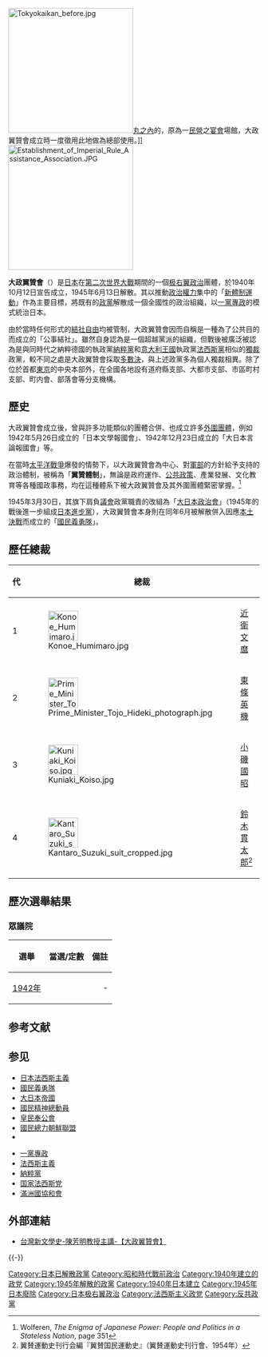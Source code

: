 {{Infobox Political Party 
|name = 大政翼贊會
|native_name       = {{lang|ja|大政翼賛会 / たいせいよくさんかい}}
|logo = [[File:Taisei_Yokusankai.svg|200px]]
|headquarters = {{JPN}}[[東京都|東京都]]
|leader1_title = 總裁 
|leader1_name = （參見[[#歷任總裁|右表]]）	 	
|foundation = 1940年10月12日]<ref>[[宇野俊一|宇野俊一]]ほか編 『日本全史（ジャパン・クロニック）』 [[講談社|講談社]]、1991年、1073-1074頁。ISBN 4-06-203994-X。</ref>
|dissolution = 1945年6月13日
|ideology = [[天皇制國家主義|天皇制國家主義]]<br />[[国民精神总动员_(日本)|国民精神总动员]]<br />[[日本民族主義|日本民族主義]]<br />[[日本軍國主義|日本軍國主義]]<br />[[社會保守主義|社會保守主義]]<br />[[民族保守主義|民族保守主義]]<br />[[超國家主義_(日本)|超國家主義]]<br />[[极端民族主义|超民族主義]]<br />[[亞細亞主義|亞細亞主義]]<br />[[法西斯主義|法西斯主義]]<br />[[新体制运动|新体制运动]]<br />[[軍國主義|軍國主義]]<br />[[軍國主義|軍事主義]]<br />[[國家神道|國家神道]]<br />[[反共主義|反共主義]]<br /> [[重商主義|重商主義]]<br />[[帝國主義|帝國主義]]
|position = [[极右翼|极右翼]]
|youth_wing = [[大政翼贊會青年團|大政翼贊會青年團]]
|wing1_title = 居民組織
|wing1 = [[鄰組|鄰組]]<ref name="新視野">《新視野世界歷史主題甲》第308頁（香港教育圖書公司，香港，2009年初版，2011年重印）</ref>
|wing2_title = 工人農民組織
|wing2 = {{link-ja|報国会|報國會}}<ref name="新視野" />
|membership =  
|successor = [[國民義勇隊|國民義勇隊]]<br />無(被禁止)
|international = 無
|colours = [[白色|白色]]和[[紅色|紅色]]  
|colorcode = {{Party meta/color/大政翼贊會}}
|website = 
|footnotes =
|country= 日本
|religion=[[神道教|神道教]]}}
<!--
{{Japanese
|japanese = 大政翼贊會
|kana = たいせいよくさんかい
|romaji = Taisei Yokusankai
}}
-->
[[File:Tokyokaikan_before.jpg|250px]][[丸之內|丸之內]]的{{link-ja|東京會館|東京會舘}}，原為一[[民營|民營]]之[[宴會|宴會]]場館，大政翼贊會成立時一度徵用此地做為總部使用。]] 
[[File:Establishment_of_Imperial_Rule_Assistance_Association.JPG|250px]] 

'''大政翼贊會'''（{{jpn|j=大政翼賛会|hg=たいせいよくさんかい|kyu=大政翼贊會|rm=Taisei yokusankai|f=h}}）是[[日本|日本]]在[[第二次世界大戰|第二次世界大戰]]期間的一個[[極右派|极右翼]][[政治|政治]]團體，於1940年10月12日宣告成立，1945年6月13日解散。其以推動[[政治權力|政治權力]]集中的「[[新體制運動|新體制運動]]」作為主要目標，將既有的[[政黨|政黨]]解散成一個全國性的政治組織，以[[一黨專政|一黨專政]]的模式統治日本。

由於當時任何形式的[[結社自由|結社自由]]均被管制，大政翼贊會因而自稱是一種為了公共目的而成立的「公事結社」。雖然自身認為是一個超越黨派的組織，但戰後被廣泛被認為是與同時代之納粹德國的執政黨[[納粹黨|納粹黨]]和[[意大利王國_(1861年-1946年)|意大利王國]]執政黨[[法西斯黨|法西斯黨]]相似的[[獨裁|獨裁]]政黨，較不同之處是大政翼贊會採取[[多數決|多數決]]，與上述政黨多為個人獨裁相異。除了位於首都[[東京|東京]]的中央本部外，在全國各地設有道府縣支部、大都市支部、市區町村支部、町内會、部落會等分支機構。

== 歷史 ==
大政翼贊會成立後，曾與許多功能類似的團體合併、也成立許多[[外圍團體|外圍團體]]，例如1942年5月26日成立的「日本文學報國會」、1942年12月23日成立的「大日本言論報國會」等。

在當時[[太平洋戰爭|太平洋戰爭]]爆發的情勢下，以大政翼贊會為中心、對[[軍部|軍部]]的方針給予支持的政治體制，被稱為「'''翼贊體制'''」，無論是政府運作、[[公共政策|公共政策]]、產業發展、文化教育等各種國政事務，均在這種體系下被大政翼贊會及其外圍團體緊密掌握。<ref>Wolferen, ''The Enigma of Japanese Power: People and Politics in a Stateless Nation'', page 351</ref>

1945年3月30日，其旗下肩負[[議會|議會]]政黨職責的{{link-ja|翼贊政治會|翼賛政治会}}改組為「[[大日本政治會|大日本政治會]]」（1945年的戰後進一步組成[[日本進步黨|日本進步黨]]），大政翼贊會本身則在同年6月被解散併入因應[[本土決戰|本土決戰]]而成立的「[[國民義勇隊|國民義勇隊]]」。

== 歷任總裁 ==
{| class="wikitable"
! 代 !! colspan="2" | 總裁 !! 在任期間
|-
! 1
| [[File:Konoe_Humimaro.jpg|60px]] || [[近衛文麿|近衛文麿]] || 1940年（昭和15年） - 1941年（昭和16年）
|-
! 2
| [[File:Prime_Minister_Tojo_Hideki_photograph.jpg|60px]] || [[東條英機|東條英機]] || 1941年（昭和16年） - 1944年（昭和19年）
|-
! 3
| [[File:Kuniaki_Koiso.jpg|60px]] || [[小磯國昭|小磯國昭]] || 1944年（昭和19年） - 1945年（昭和20年）
|-
! 4
| [[File:Kantaro_Suzuki_suit_cropped.jpg|60px]] || [[鈴木貫太郎|鈴木貫太郎]]<ref>翼賛運動史刊行会編『翼賛国民運動史』（翼賛運動史刊行會、1954年）</ref> || 1945年（昭和20年，他與前三任不同，主要負責投降與收拾局面）
|}
{{clear}}

==歷次選舉結果==
=== 眾議院 ===
{| class="wikitable"
!選舉
!當選/定數
!備註
|-
|[[第21屆日本眾議院議員總選舉|1942年]]
|{{Infobox political party/seats|381|466|hex={{Party meta/color/大政翼贊會}}}}
|style="text-align: right;"|-
|}

== 参考文献 ==
{{Reflist}}

== 参见 ==
{{col-begin}}
{{col-break}}
*[[日本法西斯主義|日本法西斯主義]]
*[[國民義勇隊|國民義勇隊]]
*[[大日本帝國|大日本帝國]]
*[[國民精神總動員|國民精神總動員]]
*[[皇民奉公會|皇民奉公會]]
*[[國民總力朝鮮聯盟|國民總力朝鮮聯盟]]
*{{link-ja|關東州興亞奉公聯盟|関東州興亜奉公連盟}}
{{col-break}}
*[[一黨專政|一黨專政]]
*[[法西斯主義|法西斯主義]]
*[[納粹黨|納粹黨]]
*[[国家法西斯党|国家法西斯党]]
*[[滿洲國協和會|滿洲國協和會]]
{{col-end}}

== 外部連結 ==
* [https://www.youtube.com/watch?v=Q2PzZLu6Qmw&feature=youtu.be&t=325 台灣新文學史-陳芳明教授主講-【大政翼贊會】] {{Wayback|url=https://www.youtube.com/watch?v=Q2PzZLu6Qmw&feature=youtu.be&t=325 |date=20210101111751 }}

{{-}}
{{大日本帝国}}
{{大日本帝國的新體制運動團體}}

{{Authority control}}

{{DEFAULTSORT:Taisei Yokusankai}}
[[Category:日本已解散政黨|Category:日本已解散政黨]]
[[Category:昭和時代戰前政治|Category:昭和時代戰前政治]]
[[Category:1940年建立的政党|Category:1940年建立的政党]]
[[Category:1945年解散的政黨|Category:1945年解散的政黨]]
[[Category:1940年日本建立|Category:1940年日本建立]]
[[Category:1945年日本廢除|Category:1945年日本廢除]]
[[Category:日本极右翼政治|Category:日本极右翼政治]]
[[Category:法西斯主义政党|Category:法西斯主义政党]]
[[Category:反共政黨|Category:反共政黨]]